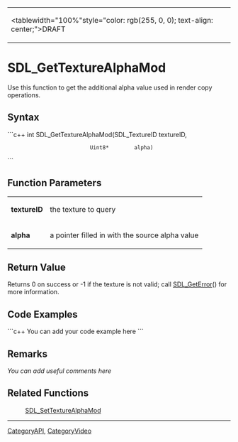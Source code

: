 <!-- pragma section-numbers off -->
<!-- pragma disable-camelcase -->
{|
|<tablewidth="100%"style="color: rgb(255, 0, 0); text-align: center;">DRAFT
|}

= SDL_GetTextureAlphaMod =
Use this function to get the additional alpha value used in render copy operations.


== Syntax ==
```c++
int SDL_GetTextureAlphaMod(SDL_TextureID textureID,
                           Uint8*        alpha)
```

== Function Parameters ==
{|
|'''textureID'''
|the texture to query
|-
|'''alpha'''
|a pointer filled in with the source alpha value
|}

== Return Value ==
Returns 0 on success or -1 if the texture is not valid; call [[SDL_GetError]]() for more information.

== Code Examples ==
```c++
You can add your code example here
```

== Remarks ==
''You can add useful comments here''

== Related Functions ==
:[[SDL_SetTextureAlphaMod]]

----
[[CategoryAPI]], [[CategoryVideo]]
